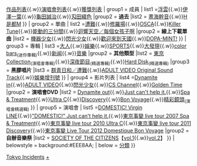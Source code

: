 {{Navbox
| name=東京事變
| title=[[東京事變]]
|image = 
|titlestyle = background:#EEE8AA;
|groupstyle= background:#EEE8AA;
|liststyle = background:#FFFACD; 
|evenstyle  = background:#ffffff;
|state = {{{state|autocollapse}}}
|abovestyle = background:#EEE8AA;
|above = [[東京事變歌曲列表|歌曲列表]]{{.w}}[[東京事變作品列表|作品列表]]{{.w}}[[東京事變實演列表|演唱會列表]]{{.w}}[[椎名林檎獲獎與提名列表|獲獎列表]]
| group1 = 成員
| list1  ={{Navbox subgroup
|groupstyle=background:#FFDEAD;font-weight:normal;
|liststyle=background:#FFFACD;
|evenstyle  = background:#ffffff;
|group1 = '''現在'''
|list1  = [[椎名林檎]]{{.w}}[[浮雲 (吉他手)|浮雲]]{{.w}}[[伊澤一葉]]{{.w}}[[龜田誠治]]{{.w}}[[刄田綴色]]
|group2 = '''過去'''
|list2  = [[晝海幹音]]{{.w}}[[H是都M]]
}}
| group2 = 單曲
| list2  ={{Navbox subgroup
|groupstyle=background:#FFDEAD;font-weight:normal;
|liststyle=background:#FFFACD;
|evenstyle  = background:#ffffff;
|group1 = '''單曲'''
|list1  = [[群青日和]]{{.w}}[[遭難]]{{.w}}[[修羅場 (東京事變單曲)|修羅場]]{{.w}}[[OSCA]]{{.w}}[[Killer Tune]]{{.w}}[[能動的三分間]]{{.w}}[[迴響天空／每個女孩子啊]]
|group2 = '''線上下載單曲'''
|list2  = [[機器少女]]{{.w}}[[閃光少女 (單曲)|閃光少女]]{{.w}}[[歡迎來到天國]]{{.w}}[[DOPA-MINT!]]
}}
| group3 = 專輯
| list3  ={{Navbox subgroup
|groupstyle=background:#FFDEAD;font-weight:normal;
|liststyle=background:#FFFACD;
|evenstyle  = background:#ffffff;
|group1 = '''原創專輯'''
|list1  = [[教育 (專輯)|教育]]{{.w}}[[大人 (專輯)|大人]]{{.w}}[[娛樂 (專輯)|娛樂]]{{.w}}[[SPORTS (東京事變專輯)|SPORTS]]{{.w}}[[大發現 (專輯)|大發現]]{{.w}}[[color bars (東京事變專輯)|color bars]]<sub>(迷你專輯)</sub>{{.w}}[[新闻 (东京事变专辑)|新闻]]{{.w}}[[音樂 (东京事变专辑)|音樂]]
|group2 = '''其他類型'''
|list2  = [[東京Collection (東京事變專輯)|東京Collection]]<sub>(演唱會專輯)</sub>{{.w}}[[深夜節目 (東京事變專輯)|深夜節目]]<sub>(精選專輯)</sub>{{.w}}[[Hard Disk (東京事變專輯)|Hard Disk]]<sub>(精選專輯)</sub>
|group3 = '''黑膠唱片'''
|list3  = [[群青日和／遭難]]{{.w}}[[ADULT VIDEO#ADULT VIDEO Original Sound Track|ADULT VIDEO Original Sound Track]]{{.w}}[[娛樂增刊號]]
}}
| group4 = 影片列表
| list4  ={{Navbox subgroup
|groupstyle=background:#FFDEAD;font-weight:normal;
|liststyle=background:#FFFACD;
|evenstyle  = background:#ffffff;
|group1 = '''音樂錄影帶DVD'''
|list1  = [[Tokyo incidents vol.1]]{{.w}}[[Dynamite in]]{{.w}}[[ADULT VIDEO]]{{.w}}[[閃光少女 (單曲)|閃光少女]]{{.w}}[[CS Channel]]{{.w}}[[Golden Time (東京事變)|Golden Time]]
|group2 = '''演唱會DVD'''
|list2  = [[Dynamite out]]{{.w}}[[Just can't help it.]]{{.w}}[[Spa & Treatment]]{{.w}}[[Ultra C]]{{.w}}[[Discovery (東京事變)|Discovery]]{{.w}}[[Bon Voyage (東京事變)|Bon Voyage]]{{.w}}[[精彩鏡頭 (東京事變)|精彩鏡頭]]<sub>(演唱會精選輯)</sub>
}}
| group5 = 演唱會
| list5  ={{Navbox subgroup
|groupstyle=background:#FFDEAD;font-weight:normal;
|liststyle=background:#ffffff;
|evenstyle  = background:#FFFACD;
|group1 = '''巡迴演唱會'''
|list1  = [[Dynamite out#演唱會簡介|東京事變 live tour 2005 "dynamite"]]{{.w}}[[DOMESTIC! Virgin LINE]]{{.w}}[[Just can't help it.#演唱會簡介|"DOMESTIC!" Just can't help it.]]{{.w}}[[Spa & Treatment#演唱會簡介|東京事變 live tour 2007 Spa & Treatment]]{{.w}}[[Ultra C#演唱會簡介|東京事變 live tour 2010 Ultra C]]{{.w}}[[Discovery (東京事變)#演唱會簡介|東京事變 live tour 2011 Discovery]]{{.w}}[[Bon Voyage (東京事變)#演唱會簡介|東京事變 Live Tour 2012 Domestique Bon Voyage]]
|group2 = '''自辦音樂祭'''
|list2  = [[SOCIETY OF THE CITIZENS]]【[[SOCIETY OF THE CITIZENS#SOCIETY OF THE CITIZENS vol.1（2006年）|vol.1]]{{.w}}[[SOCIETY OF THE CITIZENS#SOCIETY OF THE CITIZENS vol.2（2008年）|vol.2]]】
}} 
| belowstyle = background:#EEE8AA; 
| below = {{Icon|Category}} [[:Category:東京事變|分類]]
}}<noinclude>

[[Category:日本歌手模板|Tokyo Incidents]]
[[Category:東京事變|+]]
</noinclude>